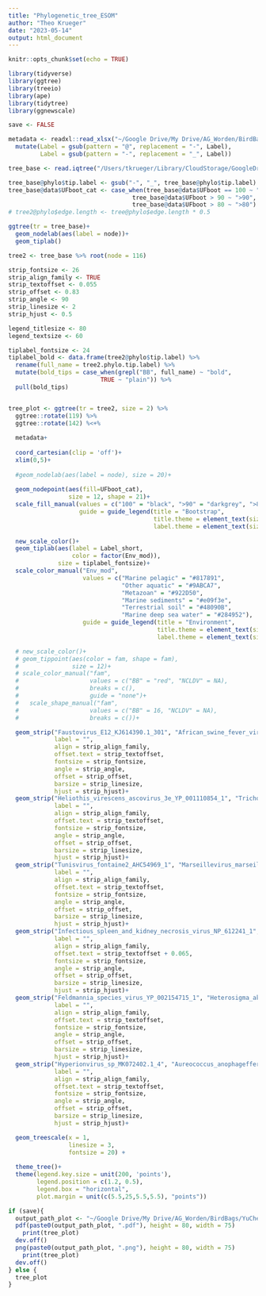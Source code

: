 ```yaml
---
title: "Phylogenetic_tree_ESOM"
author: "Theo Krueger"
date: "2023-05-14"
output: html_document
---
```


```r
knitr::opts_chunk$set(echo = TRUE)
```

```r
library(tidyverse)
library(ggtree)
library(treeio)
library(ape)
library(tidytree)
library(ggnewscale)

save <- FALSE
```

```r
metadata <- readxl::read_xlsx("~/Google Drive/My Drive/AG_Worden/BirdBags/YuChens_pipeline/v2_ESOM/Phylogeny/20230513-NCLDV_metadata.xlsx") %>%
  mutate(Label = gsub(pattern = "@", replacement = "-", Label),
         Label = gsub(pattern = "-", replacement = "_", Label))

tree_base <- read.iqtree("/Users/tkrueger/Library/CloudStorage/GoogleDrive-theokrueger.marbio@gmail.com/My Drive/AG_Worden/BirdBags/YuChens_pipeline/v2_ESOM/Phylogeny/tree08_refined/polB_own_unique_Needham2019_additional_aligned_trimmed.fa.treefile")

tree_base@phylo$tip.label <- gsub("-", "_", tree_base@phylo$tip.label)
tree_base@data$UFboot_cat <- case_when(tree_base@data$UFboot == 100 ~ "100",
                                   tree_base@data$UFboot > 90 ~ ">90",
                                   tree_base@data$UFboot > 80 ~ ">80")
# tree2@phylo$edge.length <- tree@phylo$edge.length * 0.5


```

```r
ggtree(tr = tree_base)+
  geom_nodelab(aes(label = node))+
  geom_tiplab()

```

```r
tree2 <- tree_base %>% root(node = 116)

strip_fontsize <- 26
strip_align_family <- TRUE
strip_textoffset <- 0.055
strip_offset <- 0.83
strip_angle <- 90
strip_linesize <- 2
strip_hjust <- 0.5

legend_titlesize <- 80
legend_textsize <- 60

tiplabel_fontsize <- 24
tiplabel_bold <- data.frame(tree2@phylo$tip.label) %>%
  rename(full_name = tree2.phylo.tip.label) %>%
  mutate(bold_tips = case_when(grepl("BB", full_name) ~ "bold",
                          TRUE ~ "plain")) %>%
  pull(bold_tips)


tree_plot <- ggtree(tr = tree2, size = 2) %>%
  ggtree::rotate(119) %>%
  ggtree::rotate(142) %<+%
  
  metadata+
  
  coord_cartesian(clip = 'off')+
  xlim(0,5)+
  
  #geom_nodelab(aes(label = node), size = 20)+
  
  geom_nodepoint(aes(fill=UFboot_cat),
                 size = 12, shape = 21)+
  scale_fill_manual(values = c("100" = "black", ">90" = "darkgrey", ">80" = "white", NA),
                    guide = guide_legend(title = "Bootstrap",
                                         title.theme = element_text(size = legend_titlesize),
                                         label.theme = element_text(size = legend_textsize)))+
  
  new_scale_color()+
  geom_tiplab(aes(label = Label_short, 
                  color = factor(Env_mod)), 
              size = tiplabel_fontsize)+
  scale_color_manual("Env_mod",
                     values = c("Marine pelagic" = "#817891",
                                "Other aquatic" = "#9ABCA7",
                                "Metazoan" = "#922D50", 
                                "Marine sediments" = "#e09f3e", 
                                "Terrestrial soil" = "#48090B",
                                "Marine deep sea water" = "#284952"),
                     guide = guide_legend(title = "Environment",
                                          title.theme = element_text(size = legend_titlesize),
                                          label.theme = element_text(size = legend_textsize)))+

  # new_scale_color()+
  # geom_tippoint(aes(color = fam, shape = fam), 
  #               size = 12)+
  # scale_color_manual("fam", 
  #                    values = c("BB" = "red", "NCLDV" = NA), 
  #                    breaks = c(), 
  #                    guide = "none")+
  #   scale_shape_manual("fam", 
  #                    values = c("BB" = 16, "NCLDV" = NA), 
  #                    breaks = c())+

  geom_strip("Faustovirus_E12_KJ614390.1_301", "African_swine_fever_virus_strain_BA71V_NP_042783_1",
             label = "",
             align = strip_align_family,
             offset.text = strip_textoffset,
             fontsize = strip_fontsize,
             angle = strip_angle,
             offset = strip_offset,
             barsize = strip_linesize,
             hjust = strip_hjust)+
  geom_strip("Heliothis_virescens_ascovirus_3e_YP_001110854_1", "Trichoplusia_ni_ascovirus_2c_YP_803224_1",
             label = "",
             align = strip_align_family,
             offset.text = strip_textoffset,
             fontsize = strip_fontsize,
             angle = strip_angle,
             offset = strip_offset,
             barsize = strip_linesize,
             hjust = strip_hjust)+
  geom_strip("Tunisvirus_fontaine2_AHC54969_1", "Marseillevirus_marseillevirus_strain_T19_polB",
             label = "",
             align = strip_align_family,
             offset.text = strip_textoffset,
             fontsize = strip_fontsize,
             angle = strip_angle,
             offset = strip_offset,
             barsize = strip_linesize,
             hjust = strip_hjust)+
  geom_strip("Infectious_spleen_and_kidney_necrosis_virus_NP_612241_1", "Invertebrate_iridescent_virus_6_NP_149500_1",
             label = "",
             align = strip_align_family,
             offset.text = strip_textoffset + 0.065,
             fontsize = strip_fontsize,
             angle = strip_angle,
             offset = strip_offset,
             barsize = strip_linesize,
             hjust = strip_hjust)+
  geom_strip("Feldmannia_species_virus_YP_002154715_1", "Heterosigma_akashiwo_virus_01_isolate_HaV53_AOM63508_1",
             label = "",
             align = strip_align_family,
             offset.text = strip_textoffset,
             fontsize = strip_fontsize,
             angle = strip_angle,
             offset = strip_offset,
             barsize = strip_linesize,
             hjust = strip_hjust)+
  geom_strip("Hyperionvirus_sp_MK072402.1_4", "Aureococcus_anophagefferens_virus_isolate_BtV_01_YP_009052217_1",
             label = "",
             align = strip_align_family,
             offset.text = strip_textoffset,
             fontsize = strip_fontsize,
             angle = strip_angle,
             offset = strip_offset,
             barsize = strip_linesize,
             hjust = strip_hjust)+

  geom_treescale(x = 1,
                 linesize = 3,
                 fontsize = 20) +
  
  theme_tree()+
  theme(legend.key.size = unit(200, 'points'),
        legend.position = c(1.2, 0.5),
        legend.box = "horizontal",
        plot.margin = unit(c(5.5,25,5.5,5.5), "points"))

if (save){
  output_path_plot <- "~/Google Drive/My Drive/AG_Worden/BirdBags/YuChens_pipeline/v2_ESOM/Phylogeny/tree08_refined/polB_own_unique_Needham2019_additional_aligned_trimmed"
  pdf(paste0(output_path_plot, ".pdf"), height = 80, width = 75)
    print(tree_plot)
  dev.off()
  png(paste0(output_path_plot, ".png"), height = 80, width = 75)
    print(tree_plot)
  dev.off()
} else {
  tree_plot
}
```

